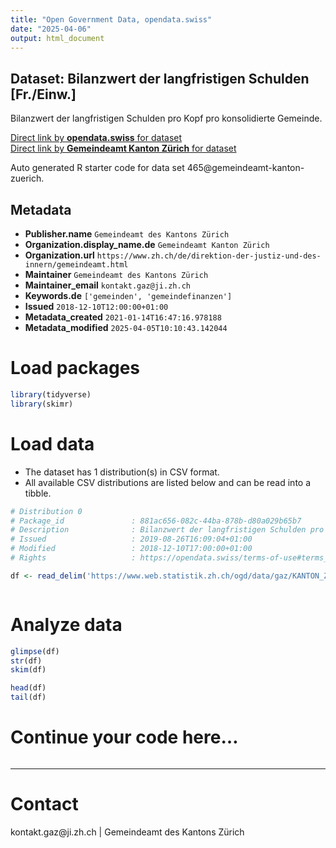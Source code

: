 ```yaml
---
title: "Open Government Data, opendata.swiss"
date: "2025-04-06"
output: html_document
---
```


## Dataset: Bilanzwert der langfristigen Schulden [Fr./Einw.]

Bilanzwert der langfristigen Schulden pro Kopf pro konsolidierte Gemeinde.

[Direct link by **opendata.swiss** for dataset](https://opendata.swiss/de/dataset/bilanzwert-der-langfristigen-schulden-fr-einw)<br>
[Direct link by **Gemeindeamt Kanton Zürich** for dataset](https://www.zh.ch/de/politik-staat/gemeinden/pruefung-uebermittlung-gemeindedaten.html)

Auto generated R starter code for data set 465@gemeindeamt-kanton-zuerich.

## Metadata

- **Publisher.name** `Gemeindeamt des Kantons Zürich`
- **Organization.display_name.de** `Gemeindeamt Kanton Zürich`
- **Organization.url** `https://www.zh.ch/de/direktion-der-justiz-und-des-innern/gemeindeamt.html`
- **Maintainer** `Gemeindeamt des Kantons Zürich`
- **Maintainer_email** `kontakt.gaz@ji.zh.ch`
- **Keywords.de** `['gemeinden', 'gemeindefinanzen']`
- **Issued** `2018-12-10T12:00:00+01:00`
- **Metadata_created** `2021-01-14T16:47:16.978188`
- **Metadata_modified** `2025-04-05T10:10:43.142044`


# Load packages

```r

library(tidyverse)
library(skimr)

```

# Load data

-   The dataset has 1 distribution(s) in CSV format.
-   All available CSV distributions are listed below and can be read into a tibble.

```r

# Distribution 0
# Package_id               : 881ac656-082c-44ba-878b-d80a029b65b7
# Description              : Bilanzwert der langfristigen Schulden pro Kopf pro konsolidierte Gemeinde.
# Issued                   : 2019-08-26T16:09:04+01:00
# Modified                 : 2018-12-10T17:00:00+01:00
# Rights                   : https://opendata.swiss/terms-of-use#terms_by

df <- read_delim('https://www.web.statistik.zh.ch/ogd/data/gaz/KANTON_ZUERICH_gaz_langfristige_schulden.csv')



```

# Analyze data

```r

glimpse(df)
str(df)
skim(df)

head(df)
tail(df)

```

# Continue your code here...

```r

```

------------------------------------------------------------------------

# Contact

kontakt.gaz@ji.zh.ch | Gemeindeamt des Kantons Zürich
